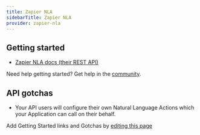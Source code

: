 ```yaml
---
title: Zapier NLA
sidebarTitle: Zapier NLA
provider: zapier-nla
---
```



<Overview />


## Getting started

-   [Zapier NLA docs (their REST API)](https://nla.zapier.com/api/v1/docs)

<Tip>Need help getting started? Get help in the [community](https://nango.dev/slack).</Tip>

## API gotchas

-   Your API users will configure their own Natural Language Actions which your Application can call on their behalf.

<Note>Add Getting Started links and Gotchas by [editing this page](https://github.com/nangohq/nango/tree/master/docs-v2/integrations/all/zapier-nla.mdx)</Note>
